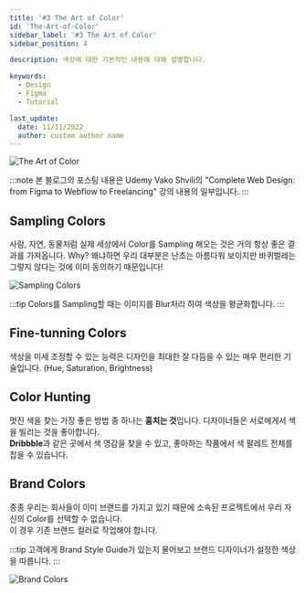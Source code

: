```yaml
---
title: '#3 The Art of Color'
id: 'The-Art-of-Color'
sidebar_label: '#3 The Art of Color'
sidebar_position: 4

description: 색상에 대한 기본적인 내용에 대해 설명합니다.

keywords:
  - Design
  - Figma
  - Tutorial

last_update:
  date: 11/11/2022
  author: custom author name
---
```


![The Art of Color](/img/design/03-The-art-of-color/The_Art_of_Color.png)

:::note
본 블로그의 포스팅 내용은 Udemy Vako Shvili의 "Complete Web Design: from Figma to Webflow to Freelancing" 강의 내용의 일부입니다.
:::

## Sampling Colors
사람, 자연, 동물처럼 실제 세상에서 Color를 Sampling 해오는 것은 거의 항상 좋은 결과를 가져옵니다.
Why? 왜냐하면 우리 대부분은 난초는 아름다워 보이지만 바퀴벌레는 그렇지 않다는 것에 이미 동의하기 때문입니다!

![Sampling Colors](/img/design/03-The-art-of-color/Sampling_Colors.png)

:::tip
Colors를 Sampling할 때는 이미지를 Blur처리 하여 색상을 평균화합니다.
:::

## Fine-tunning Colors
색상을 미세 조정할 수 있는 능력은 디자인을 최대한 잘 다듬을 수 있는 매우 편리한 기술입니다.
(Hue, Saturation, Brightness)

## Color Hunting
멋진 색을 찾는 가장 좋은 방법 중 하나는 **훔치는 것**입니다.
디자이너들은 서로에게서 색을 빌리는 것을 좋아합니다.<br/>
**Dribbble**과 같은 곳에서 색 영감을 찾을 수 있고, 좋아하는 작품에서 색 팔레트 전체를 잡을 수 있습니다.

## Brand Colors
종종 우리는 회사들이 이미 브랜드를 가지고 있기 때문에 소속된 프로젝트에서 우리 자신의 Color를 선택할 수 없습니다.<br/>
이 경우 기존 브랜드 컬러로 작업해야 합니다.

:::tip
고객에게 Brand Style Guide가 있는지 물어보고 브랜드 디자이너가 설정한 색상을 따릅니다.
:::

![Brand Colors](/img/design/03-The-art-of-color/Brand_Colors.png)